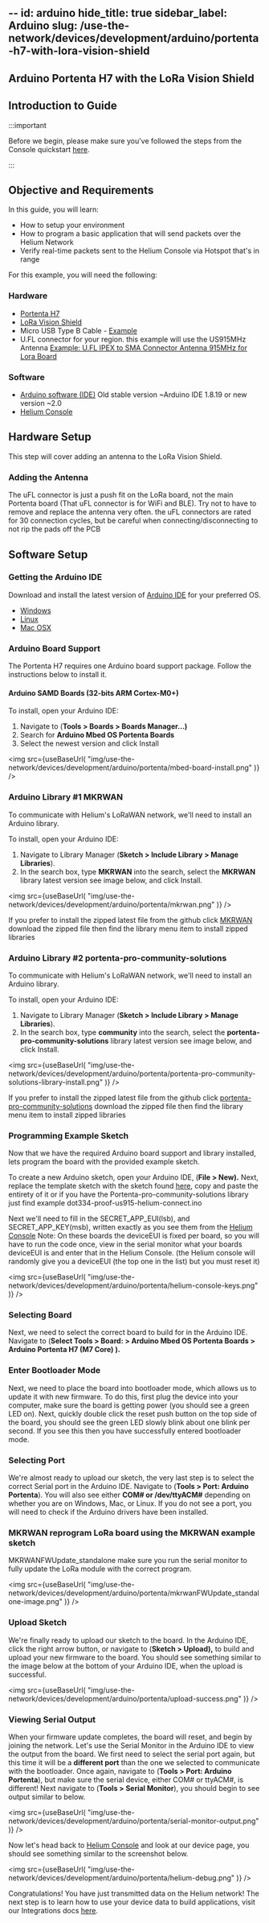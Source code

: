--
id: arduino
hide_title: true
sidebar_label: Arduino
slug: /use-the-network/devices/development/arduino/portenta-h7-with-lora-vision-shield
---


## Arduino Portenta H7 with the LoRa Vision Shield


## Introduction to Guide

:::important

Before we begin, please make sure you've followed the steps from the Console
quickstart [here](/use-the-network/console/quickstart).

:::

## Objective and Requirements

In this guide, you will learn:

- How to setup your environment
- How to program a basic application that will send packets over the Helium
  Network
- Verify real-time packets sent to the Helium Console via Hotspot that's in
  range

For this example, you will need the following:

### Hardware

- [Portenta H7](https://store-usa.arduino.cc/products/portenta-h7)
- [LoRa Vision Shield](https://store-usa.arduino.cc/products/arduino-portenta-vision-shield-lora%C2%AE)
- Micro USB Type B Cable -
  [Example](https://www.amazon.com/AmazonBasics-Male-Micro-Cable-Black/dp/B0719H12WD/ref=sr_1_2_sspa?)
- U.FL connector for your region. this example will use the US915MHz Antenna 
  [Example: U.FL IPEX to SMA Connector Antenna 915MHz for Lora Board](https://www.amazon.com/DIYmall-Connector-Antenna-915MHz-Lora32u4/dp/B084KVYBH5)
  
### Software

- [Arduino software \(IDE\)](https://www.arduino.cc/en/Main/Software) Old stable version ~Arduino IDE 1.8.19 or new version ~2.0  
- [Helium Console](https://console.helium.com/)

## Hardware Setup

This step will cover adding an antenna to the LoRa Vision Shield.

### Adding the Antenna

The uFL connector is just a push fit on the LoRa board, not the main Portenta board (That uFL connector is for WiFi and BLE). 
Try not to have to remove and replace the antenna very often. the uFL connectors are rated for 30 connection cycles, but be careful when connecting/disconnecting to not rip the pads off the PCB


## Software Setup

### Getting the Arduino IDE

Download and install the latest version of
[Arduino IDE](https://www.arduino.cc/en/Main/Software) for your preferred OS.

- [Windows](https://www.arduino.cc/en/Guide/Windows)
- [Linux](https://www.arduino.cc/en/Guide/Linux)
- [Mac OSX](https://www.arduino.cc/en/Guide/MacOSX)

### Arduino Board Support

The Portenta H7 requires one Arduino board support package. Follow the
instructions below to install it.

#### Arduino SAMD Boards \(32-bits ARM Cortex-M0+\)

To install, open your Arduino IDE:

1. Navigate to \(**Tools &gt; Boards &gt; Boards Manager...\)**
2. Search for **Arduino Mbed OS Portenta Boards**
3. Select the newest version and click Install


<img
  src={useBaseUrl(
    "img/use-the-network/devices/development/arduino/portenta/mbed-board-install.png"
  )}
/>



### Arduino Library #1 MKRWAN

To communicate with Helium's LoRaWAN network, we'll need to install an Arduino
library.

To install, open your Arduino IDE:

1. Navigate to Library Manager \(**Sketch &gt; Include Library &gt; Manage
   Libraries**\).
2. In the search box, type **MKRWAN** into the search, select the **MKRWAN** library latest
   version see image below, and click Install.

<img
  src={useBaseUrl(
    "img/use-the-network/devices/development/arduino/portenta/mkrwan.png"
  )}
/>

If you prefer to install the zipped latest file from the github click [MKRWAN](https://github.com/arduino-libraries/MKRWAN) download the zipped file then find the library menu item to install zipped libraries





### Arduino Library #2 portenta-pro-community-solutions

To communicate with Helium's LoRaWAN network, we'll need to install an Arduino
library.

To install, open your Arduino IDE:

1. Navigate to Library Manager \(**Sketch &gt; Include Library &gt; Manage
   Libraries**\).
2. In the search box, type **community** into the search, select the **portenta-pro-community-solutions** library latest
   version see image below, and click Install.

<img
  src={useBaseUrl(
    "img/use-the-network/devices/development/arduino/portenta/portenta-pro-community-solutions-library-install.png"
  )}
/>

If you prefer to install the zipped latest file from the github click [portenta-pro-community-solutions](https://github.com/hpssjellis/portenta-pro-community-solutions) download the zipped file then find the library menu item to install zipped libraries


### Programming Example Sketch

Now that we have the required Arduino board support and library installed, lets
program the board with the provided example sketch.

To create a new Arduino sketch, open your Arduino IDE, \(**File &gt; New\).**
Next, replace the template sketch with the sketch found
[here](https://github.com/hpssjellis/portenta-pro-community-solutions/blob/main/examples/dot3-portenta-vision-shields/dot33-lorawan-specific/dot334-proof-us915-helium-connect.ino),
copy and paste the entirety of it or if you have the Portenta-pro-community-solutions library just find example dot334-proof-us915-helium-connect.ino

Next we'll need to fill in the SECRET_APP_EUI\(lsb\), and SECRET_APP_KEY\(msb\), written exactly as you see them from the [Helium Console](https://console.helium.com/)
Note: On these boards the deviceEUI is fixed per board, so you will have to run the code once, view in the serial monitor what your boards deviceEUI is and enter that in the Helium Console. (the Helium console will randomly give you a deviceEUI (the top one in the list) but you must reset it)


<img
  src={useBaseUrl(
    "img/use-the-network/devices/development/arduino/portenta/helium-console-keys.png"
  )}
/>


### Selecting Board

Next, we need to select the correct board to build for in the Arduino IDE.
Navigate to \(**Select Tools &gt; Board: &gt; Arduino Mbed OS Portenta Boards &gt; Arduino Portenta H7 \(M7 Core\) \).**


### Enter Bootloader Mode

Next, we need to place the board into bootloader mode, which allows us to update
it with new firmware. To do this, first plug the device into your computer, make
sure the board is getting power \(you should see a green LED on\). Next,
quickly double click the reset push button on the top side of the board, you
should see the green LED slowly blink about one blink per second. If you see this then you have successfully
entered bootloader mode.

### Selecting Port

We're almost ready to upload our sketch, the very last step is to select the
correct Serial port in the Arduino IDE. Navigate to \(**Tools &gt; Port:
Arduino Portenta**\). You will also see either **COM\# or /dev/ttyACM\#**
depending on whether you are on Windows, Mac, or Linux. If you do not see a
port, you will need to check if the Arduino drivers have been installed.

### MKRWAN reprogram LoRa board using the MKRWAN example sketch
MKRWANFWUpdate_standalone make sure you run the serial monitor to fully update the LoRa module with the correct program.

<img
  src={useBaseUrl(
    "img/use-the-network/devices/development/arduino/portenta/mkrwanFWUpdate_standalone-image.png"
  )}
/>


### Upload Sketch

We're finally ready to upload our sketch to the board. In the Arduino IDE, click
the right arrow button, or navigate to \(**Sketch &gt; Upload\),** to build and
upload your new firmware to the board. You should see something similar to the
image below at the bottom of your Arduino IDE, when the upload is successful.

<img
  src={useBaseUrl(
    "img/use-the-network/devices/development/arduino/portenta/upload-success.png"
  )}
/>

### Viewing Serial Output

When your firmware update completes, the board will reset, and begin by joining
the network. Let's use the Serial Monitor in the Arduino IDE to view the output
from the board. We first need to select the serial port again, but this time it
will be a **different port** than the one we selected to communicate with the
bootloader. Once again, navigate to \(**Tools &gt; Port: Arduino Portenta**\), but make sure the serial device, either COM\# or ttyACM\#, is different!
Next navigate to \(**Tools &gt; Serial Monitor**\), you should begin to see
output similar to below.

<img
  src={useBaseUrl(
    "img/use-the-network/devices/development/arduino/portenta/serial-monitor-output.png"
  )}
/>

Now let's head back to [Helium Console](https://console.helium.com) and look at
our device page, you should see something similar to the screenshot below.

<img
  src={useBaseUrl(
    "img/use-the-network/devices/development/arduino/portenta/helium-debug.png"
  )}
/>

Congratulations! You have just transmitted data on the Helium network! The next
step is to learn how to use your device data to build applications, visit our
Integrations docs [here](/use-the-network/console/integrations).




